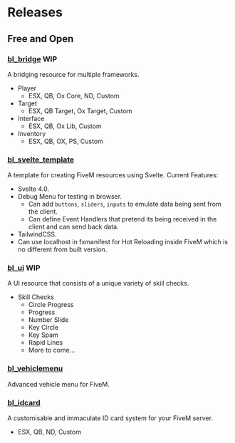 # Releases

##  Free and Open
### [bl_bridge](https://github.com/Byte-Labs-Project/bl_bridge) WIP
A bridging resource for multiple frameworks. 
- Player
    - ESX, QB, Ox Core, ND, Custom
- Target
    - ESX, QB Target, Ox Target, Custom
- Interface
    - ESX, QB, Ox Lib, Custom
- Inventory
    - ESX, QB, OX, PS, Custom

### [bl_svelte_template](https://github.com/Byte-Labs-Project/bl_svelte_template)
A template for creating FiveM resources using Svelte.
Current Features:
- Svelte 4.0.
- Debug Menu for testing in browser.
    - Can add `buttons`, `sliders`, `inputs` to emulate data being sent from the client.
    - Can define Event Handlers that pretend its being received in the client and can send back data.
- TailwindCSS.
- Can use localhost in fxmanifest for Hot Reloading inside FiveM which is no different from built version.

### [bl_ui](https://github.com/Byte-Labs-Project/bl_ui) WIP
A UI resource that consists of a unique variety of skill checks.
- Skill Checks
    - Circle Progress
    - Progress
    - Number Slide
    - Key Circle
    - Key Spam
    - Rapid Lines
    - More to come...

### [bl_vehiclemenu](https://github.com/Byte-Labs-Project/bl_vehiclemenu)
Advanced vehicle menu for FiveM.
    
### [bl_idcard](https://github.com/Byte-Labs-Project/bl_idcard)
A customisable and immaculate ID card system for your FiveM server.
- ESX, QB, ND, Custom